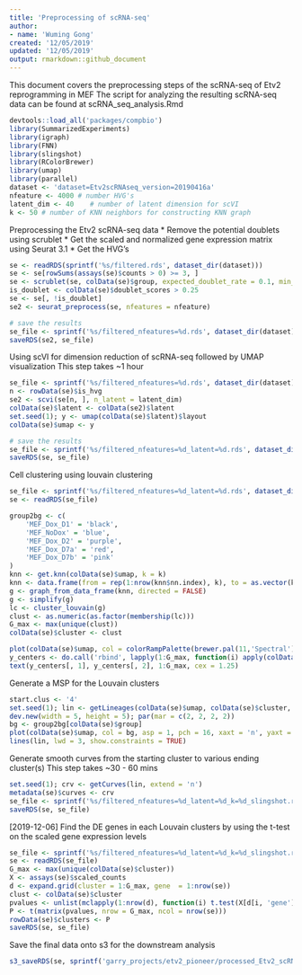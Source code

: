```yaml
---
title: 'Preprocessing of scRNA-seq'
author: 
- name: 'Wuming Gong'
created: '12/05/2019'
updated: '12/05/2019'
output: rmarkdown::github_document
---
```


This document covers the preprocessing steps of the scRNA-seq of Etv2 reprogramming in MEF
The script for analyzing the resulting scRNA-seq data can be found at scRNA_seq_analysis.Rmd

```r
devtools::load_all('packages/compbio')
library(SummarizedExperiments)
library(igraph)
library(FNN)
library(slingshot)
library(RColorBrewer)
library(umap)
library(parallel)
dataset <- 'dataset=Etv2scRNAseq_version=20190416a'
nfeature <- 4000 # number HVG's
latent_dim <- 40	# number of latent dimension for scVI
k <- 50	# number of KNN neighbors for constructing KNN graph
```

Preprocessing the Etv2 scRNA-seq data
* Remove the potential doublets using scrublet
* Get the scaled and normalized gene expression matrix using Seurat 3.1
* Get the HVG's 

```r
se <- readRDS(sprintf('%s/filtered.rds', dataset_dir(dataset)))
se <- se[rowSums(assays(se)$counts > 0) >= 3, ]
se <- scrublet(se, colData(se)$group, expected_doublet_rate = 0.1, min_counts = 2, min_cells = 3, min_gene_variability_pctl = 85, n_prin_comps = 30L)
is_doublet <- colData(se)$doublet_scores > 0.25
se <- se[, !is_doublet]
se2 <- seurat_preprocess(se, nfeatures = nfeature)

# save the results
se_file <- sprintf('%s/filtered_nfeatures=%d.rds', dataset_dir(dataset), nfeature)
saveRDS(se2, se_file)
```

Using scVI for dimension reduction of scRNA-seq followed by UMAP visualization
This step takes ~1 hour

```r
se_file <- sprintf('%s/filtered_nfeatures=%d.rds', dataset_dir(dataset), nfeature)
n <- rowData(se)$is_hvg
se2 <- scvi(se[n, ], n_latent = latent_dim)
colData(se)$latent <- colData(se2)$latent
set.seed(1); y <- umap(colData(se)$latent)$layout
colData(se)$umap <- y

# save the results
se_file <- sprintf('%s/filtered_nfeatures=%d_latent=%d.rds', dataset_dir(dataset), nfeature, latent_dim)
saveRDS(se, se_file)
```

Cell clustering using louvain clustering
```r
se_file <- sprintf('%s/filtered_nfeatures=%d_latent=%d.rds', dataset_dir(dataset), nfeature, latent_dim)
se <- readRDS(se_file)

group2bg <- c(
	'MEF_Dox_D1' = 'black',
	'MEF_NoDox' = 'blue',
	'MEF_Dox_D2' = 'purple',
	'MEF_Dox_D7a' = 'red',
	'MEF_Dox_D7b' = 'pink'
)
knn <- get.knn(colData(se)$umap, k = k)
knn <- data.frame(from = rep(1:nrow(knn$nn.index), k), to = as.vector(knn$nn.index), weight = 1 / (1 + knn$nn.dist^2))
g <- graph_from_data_frame(knn, directed = FALSE)
g <- simplify(g)
lc <- cluster_louvain(g)
clust <- as.numeric(as.factor(membership(lc)))
G_max <- max(unique(clust))
colData(se)$cluster <- clust

plot(colData(se)$umap, col = colorRampPalette(brewer.pal(11,'Spectral'))(G_max)[clust], pch = 16, asp = 1, xaxt = 'n', yaxt = 'n', main = 'cluster', xlab = '', ylab = '')
y_centers <- do.call('rbind', lapply(1:G_max, function(i) apply(colData(se)$umap[clust == i, ], 2, median)))
text(y_centers[, 1], y_centers[, 2], 1:G_max, cex = 1.25)

```

Generate a MSP for the Louvain clusters
```r
start.clus <- '4'
set.seed(1); lin <- getLineages(colData(se)$umap, colData(se)$cluster, start.clus = start.clus)
dev.new(width = 5, height = 5); par(mar = c(2, 2, 2, 2))
bg <- group2bg[colData(se)$group]
plot(colData(se)$umap, col = bg, asp = 1, pch = 16, xaxt = 'n', yaxt = 'n', main = 'Lineages', xlab = '', ylab = '', cex = 0.5)
lines(lin, lwd = 3, show.constraints = TRUE)
```

Generate smooth curves from the starting cluster to various ending cluster(s)
This step takes ~30 - 60 mins
```r
set.seed(1); crv <- getCurves(lin, extend = 'n')
metadata(se)$curves <- crv
se_file <- sprintf('%s/filtered_nfeatures=%d_latent=%d_k=%d_slingshot.rds', dataset_dir(dataset), nfeature, latent_dim, k)
saveRDS(se, se_file)
```

[2019-12-06] Find the DE genes in each Louvain clusters by using the t-test on the scaled gene expression levels
```r
se_file <- sprintf('%s/filtered_nfeatures=%d_latent=%d_k=%d_slingshot.rds', dataset_dir(dataset), nfeature, latent_dim, k)
se <- readRDS(se_file)
G_max <- max(unique(colData(se)$cluster))
X <- assays(se)$scaled_counts
d <- expand.grid(cluster = 1:G_max, gene  = 1:nrow(se))
clust <- colData(se)$cluster
pvalues <- unlist(mclapply(1:nrow(d), function(i) t.test(X[d[i, 'gene'], clust == d[i, 'cluster']], X[d[i, 'gene'], clust != d[i, 'cluster']], alternative = 'greater')$p.value, mc.cores = 8))
P <- t(matrix(pvalues, nrow = G_max, ncol = nrow(se)))
rowData(se)$clusters <- P
saveRDS(se, se_file)
```

Save the final data onto s3 for the downstream analysis
```r
s3_saveRDS(se, sprintf('garry_projects/etv2_pioneer/processed_Etv2_scRNAseq.rds'), make_public = TRUE)
```


